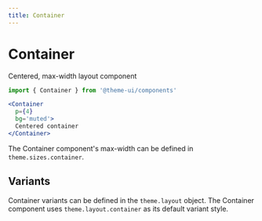 ```yaml
---
title: Container
---
```


# Container

Centered, max-width layout component

```js
import { Container } from '@theme-ui/components'
```

```jsx live=true
<Container
  p={4}
  bg='muted'>
  Centered container
</Container>
```

The Container component's max-width can be defined in `theme.sizes.container`.

## Variants

Container variants can be defined in the `theme.layout` object.
The Container component uses `theme.layout.container` as its default variant style.
